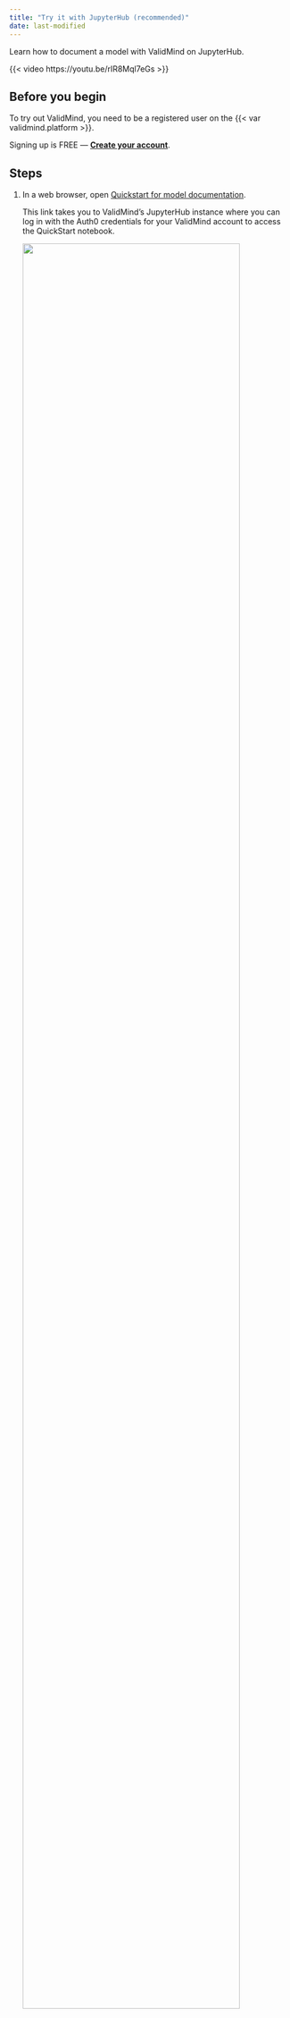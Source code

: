 ```yaml
---
title: "Try it with JupyterHub (recommended)"
date: last-modified
---
```


Learn how to document a model with ValidMind on JupyterHub.

::: {.grid}
::: {.g-col-10}
{{< video https://youtu.be/rIR8Mql7eGs >}}
:::
:::

## Before you begin

To try out ValidMind, you need to be a registered user on the {{< var validmind.platform >}}.

::: {.callout title="Need an account for ValidMind?"}
Signing up is FREE — **[Create your account]({{< var vm_url_us1 >}})**.
:::

## Steps

1. In a web browser, open [Quickstart for model documentation](https://jupyterhub.validmind.ai/hub/user-redirect/lab/tree/quickstart_customer_churn_full_suite.ipynb).

   This link takes you to ValidMind's JupyterHub instance where you can log in with the Auth0 credentials for your ValidMind account to access the QuickStart notebook.

   ![](jupyterhub-dashboard.png){width=90% fig-alt="The QuickStart notebook opened in JupyterHub"}

<!---
1. In a web browser, go to <https://jupyterhub.validmind.ai>.

2. Click **Sign in with Auth0**, enter your ValidMind email address and password credentials, and click **Continue**.

3. In the sidebar, double click the **QuickStart_Customer Churn_full_suite.ipynb** notebook:

--->

2. After the notebook opens, run the first few cells in the notebook:

   - Hover over each cell and click the {{< fa circle-play >}} **icon**; OR
   - Press `Shift + Enter` on Windows or `Cmd + Enter` if you are on a Mac
   
   The notebook will guide you through installing the {{< var validmind.developer >}}, initializing the Python environment, and finally initializing the ValidMind Client Library by connecting to the {{< var validmind.platform >}}.
   
   Near the bottom of the **Initialize ValidMind** section, you should see a message like this:
   
   ```bash
   Connected to ValidMind. Project: Customer Churn Model - Initial Validation (xxxxxxxxxxxxxxxxxxxxxxxxx)
   ```
   
   This message confirms that the {{< var developer >}} works as expected. 

You can now continue running the rest of the cells if you want to see how the demo notebook works or, to save some time, you can move on to the next section to explore the {{< var platform >}}. 

<!--- TO DO Screenshot --->

## What's next

Continue with [Explore sample model documentation](/get-started/platform/explore-sample-model-documentation.qmd) to learn more about using the {{< var validmind.product >}} hands-on.
